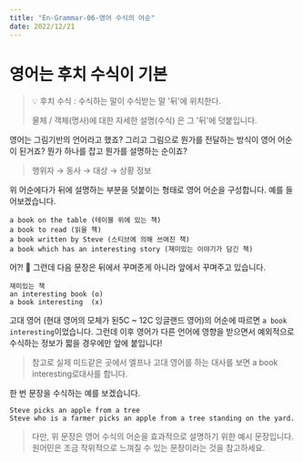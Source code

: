 ```yaml
---
title: "En-Grammar-06-영어 수식의 어순"
date: 2022/12/21
---
```


# 영어는 후치 수식이 기본

> 💡 후치 수식 : 수식하는 말이 수식받는 말 '뒤'에 위치한다.
>
> 물체 / 객체(명사)에 대한 자세한 설명(수식) 은 그 '뒤'에 덧붙입니다.

영어는 그림기반의 언어라고 했죠? 
그리고 그림으로 뭔가를 전달하는 방식이 영어 어순이 된거죠? 뭔가 하나를 잡고 뭔가를 설명하는 순이죠?

> 행위자 → 동사 → 대상 → 상황 정보

위 어순에다가 뒤에 설명하는 부분을 덧붙이는 형태로 영어 어순을 구성합니다. 예를 들어보겠습니다.

```
a book on the table (테이블 위에 있는 책)
a book to read (읽을 책)
a book written by Steve (스티브에 의해 쓰여진 책)
a book which has an interesting story (재미있는 이야기가 담긴 책)
```

어?! 🤔 그런데 다음 문장은 뒤에서 꾸며준게 아니라 앞에서 꾸며주고 있습니다.

```
재미있는 책
an interesting book (o) 
a book interesting  (x)
```

고대 영어 (현대 영어의 모체가 된5C ~ 12C 잉글랜드 영어)의 어순에 따르면 `a book interesting`이었습니다.
그런데 이후 영어가 다른 언어에 영향을 받으면서 예외적으로 수식하는 정보가 짧을 경우에만 앞에 붙입니다!

> 참고로 실제 미드같은 곳에서 엘프나 고대 영어를 하는 대사를 보면 a book interesting로대사를 합니다.

한 번 문장을 수식하는 예를 보겠습니다.

 ```
Steve picks an apple from a tree
Steve who is a farmer picks an apple from a tree standing on the yard.
 ```

> 다만, 위 문장은 영어 수식의 어순을 효과적으로 설명하기 위한 예시 문장입니다. 원어민은 조금 작위적으로 느껴질 수 있는 문장이라는 것을 참고하세요.


